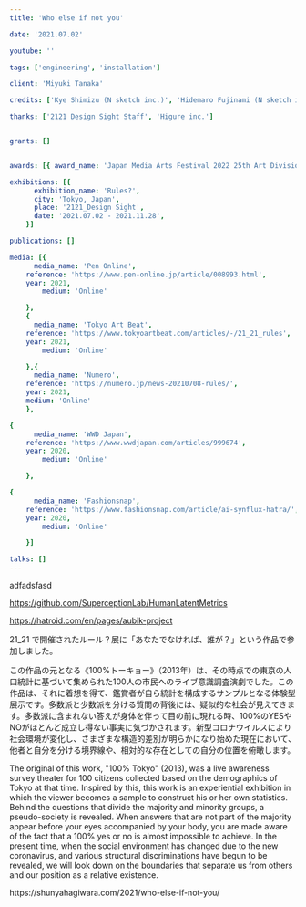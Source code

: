 ```yaml
---
title: 'Who else if not you'

date: '2021.07.02'

youtube: ''

tags: ['engineering', 'installation']

client: 'Miyuki Tanaka'

credits: ['Kye Shimizu (N sketch inc.)', 'Hidemaro Fujinami (N sketch inc.)', 'Yuki Anezaki (N sketch inc.)', 'Masato Sekine (N sketch inc.)', 'Remini Protokol', 'Kengo Kobayashi (NoRA)', 'Shunya Hagiwara', 'Miyuki Tanaka']

thanks: ['2121 Design Sight Staff', 'Higure inc.']


grants: []


awards: [{ award_name: 'Japan Media Arts Festival 2022 25th Art Division Jury Selection', year: 2022 },]

exhibitions: [{
      exhibition_name: 'Rules?',
      city: 'Tokyo, Japan',
      place: '2121_Design Sight',
      date: '2021.07.02 - 2021.11.28',
    }]

publications: []

media: [{
      media_name: 'Pen Online',
    reference: 'https://www.pen-online.jp/article/008993.html',
    year: 2021,
        medium: 'Online'

    },
    {
      media_name: 'Tokyo Art Beat',
    reference: 'https://www.tokyoartbeat.com/articles/-/21_21_rules',
    year: 2021,
        medium: 'Online'

    },{
      media_name: 'Numero',
    reference: 'https://numero.jp/news-20210708-rules/',
    year: 2021,
    medium: 'Online'
    },

{
      media_name: 'WWD Japan',
    reference: 'https://www.wwdjapan.com/articles/999674',
    year: 2020,
        medium: 'Online'

    },

{
      media_name: 'Fashionsnap',
    reference: 'https://www.fashionsnap.com/article/ai-synflux-hatra/',
    year: 2020,
        medium: 'Online'

    }]

talks: []
---
```



adfadsfasd

https://github.com/SuperceptionLab/HumanLatentMetrics

https://hatroid.com/en/pages/aubik-project

<TextSection>
  <p>
21_21 で開催されたルール？展に「あなたでなければ、誰が？」という作品で参加しました。

この作品の元となる《100%トーキョー》（2013年）は、その時点での東京の人口統計に基づいて集められた100人の市民へのライブ意識調査演劇でした。この作品は、それに着想を得て、鑑賞者が自ら統計を構成するサンプルとなる体験型展示です。多数派と少数派を分ける質問の背後には、疑似的な社会が見えてきます。多数派に含まれない答えが身体を伴って目の前に現れる時、100%のYESやNOがほとんど成立し得ない事実に気づかされます。新型コロナウイルスにより社会環境が変化し、さまざまな構造的差別が明らかになり始めた現在において、他者と⾃分を分ける境界線や、相対的な存在としての自分の位置を俯瞰します。

The original of this work, "100% Tokyo" (2013), was a live awareness survey theater for 100 citizens collected based on the demographics of Tokyo at that time. Inspired by this, this work is an experiential exhibition in which the viewer becomes a sample to construct his or her own statistics. Behind the questions that divide the majority and minority groups, a pseudo-society is revealed. When answers that are not part of the majority appear before your eyes accompanied by your body, you are made aware of the fact that a 100% yes or no is almost impossible to achieve. In the present time, when the social environment has changed due to the new coronavirus, and various structural discriminations have begun to be revealed, we will look down on the boundaries that separate us from others and our position as a relative existence.
</p>
</TextSection>
https://shunyahagiwara.com/2021/who-else-if-not-you/